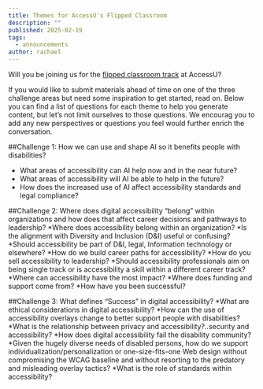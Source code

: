 ```yaml
---
title: Themes for AccessU's Flipped Classroom 
description: ""
published: 2025-02-19
tags:
  - announcements
author: rachael
---
```


Will you be joining us for the [flipped classroom track](accessiblecommunity.org/blog/flipped) at AccessU?  

If you would like to submit materials ahead of time on one of the three challenge areas but need some inspiration to get started, read on. Below you can find a list of questions for each theme to help you generate content, but let’s not limit ourselves to those questions. We encourag you to add any new perspectives or questions you feel would further enrich the conversation.

##Challenge 1: How we can use and shape AI so it benefits people with disabilities? 

* What areas of accessibility can AI help now and in the near future?
* What areas of accessibility will AI be able to help in the future?
* How does the increased use of AI affect accessibility standards and legal compliance?

##Challenge 2: Where does digital accessibility “belong” within organizations and how does that affect career decisions and pathways to leadership? 
*Where does accessibility belong within an organization?
*Is the alignment with Diversity and Inclusion (D&I) useful or confusing?
*Should accessibility be part of D&I, legal, Information technology or elsewhere?
*How do we build career paths for accessibility?
*How do you sell accessibility to leadership?
*Should accessibility professionals aim on being single track or is accessibility a skill within a different career track?
*Where can accessibility have the most impact?
*Where does funding and support come from?
*How have you been successful?

##Challenge 3: What defines “Success” in digital accessibility?
*What are ethical considerations in digital accessibility?
*How can the use of accessibility overlays change to better support people with disabilities?
*What is the relationship between privacy and accessibility?..security and accessibility?
*How does digital accessibility fail the disability community?
*Given the hugely diverse needs of disabled persons, how do we support individualization/personalization or one-size-fits-one Web design without compromising the WCAG baseline and without resorting to the predatory and misleading overlay tactics?
*What is the role of standards within accessibility?

